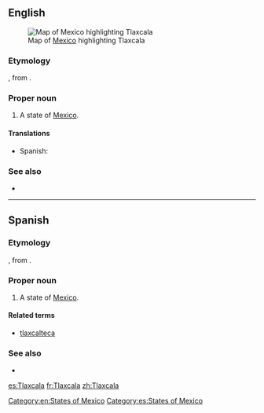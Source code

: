 ==English==
[[File:Mexico map, MX-TLA.svg|thumb|Map of [[Mexico]] highlighting Tlaxcala]]
===Etymology===
{{etyl|nah}}, from {{term|tlaxcalli||tortilla|lang=nah}}.

===Proper noun===
{{en-proper noun}}

# A state of [[Mexico]].

====Translations====
{{trans-top|state of Mexico}}
*Spanish: {{t+|es|Tlaxcala|m}}
{{trans-mid}}
{{trans-bottom}}

===See also===
*{{pedialite}}

[[Category:en:States of Mexico]]

----

==Spanish==

===Etymology===
{{etyl|nah|es}}, from {{term|tlaxcalli||tortilla|lang=nah}}.

===Proper noun===
{{es-proper noun|m}}

# A state of [[Mexico]].

====Related terms====
*[[tlaxcalteca]]

===See also===
* {{pedialite|lang=es}}

[[Category:es:States of Mexico]]

[[es:Tlaxcala]]
[[fr:Tlaxcala]]
[[zh:Tlaxcala]]